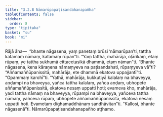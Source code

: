 ```yaml
---
title: "3.2.8 Nāmarūpapaṭisandahanapañha"
tableOfContents: false
sidebar:
  order: 8
type: "tipitaka"
basket: "su"
book: "mi"
---
```



<DynamicBreadcrumb />

<Division number="47" book="mi">

<Paragraph number="219" book="mi">
Rājā āha—  “bhante nāgasena, yaṃ panetaṃ brūsi ‘nāmarūpan’ti, tattha katamaṃ nāmaṃ, katamaṃ rūpan”ti. “Yaṃ tattha, mahārāja, oḷārikaṃ, etaṃ rūpaṃ, ye tattha sukhumā cittacetasikā dhammā, etaṃ nāman”ti. “Bhante nāgasena, kena kāraṇena nāmaṃyeva na paṭisandahati, rūpaṃyeva vā”ti? “Aññamaññūpanissitā, mahārāja, ete dhammā ekatova uppajjantī”ti.
</Paragraph>

<Paragraph number="220" book="mi">
“Opammaṃ karohī”ti. “Yathā, mahārāja, kukkuṭiyā kalalaṃ na bhaveyya, aṇḍampi na bhaveyya, yañca tattha kalalaṃ, yañca aṇḍaṃ, ubhopete aññamaññūpanissitā, ekatova nesaṃ uppatti hoti; evameva kho, mahārāja, yadi tattha nāmaṃ na bhaveyya, rūpampi na bhaveyya, yañceva tattha nāmaṃ, yañceva rūpaṃ, ubhopete aññamaññūpanissitā, ekatova nesaṃ uppatti hoti. Evametaṃ dīghamaddhānaṃ sandhāvitan”ti.
</Paragraph>

<Paragraph number="221" book="mi">
“Kallosi, bhante nāgasenā”ti.

</Paragraph>
</Division>

<Paragraph number="222" type="center" book="mi">
Nāmarūpapaṭisandahanapañho aṭṭhamo.
</Paragraph>